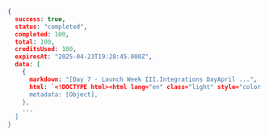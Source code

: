 ```json Node
{
  success: true,
  status: "completed",
  completed: 100,
  total: 100,
  creditsUsed: 100,
  expiresAt: "2025-04-23T19:28:45.000Z",
  data: [
    {
      markdown: "[Day 7 - Launch Week III.Integrations DayApril ...",
      html: `<!DOCTYPE html><html lang="en" class="light" style="color...`,
      metadata: [Object],
    },
    ...
  ]
}
```